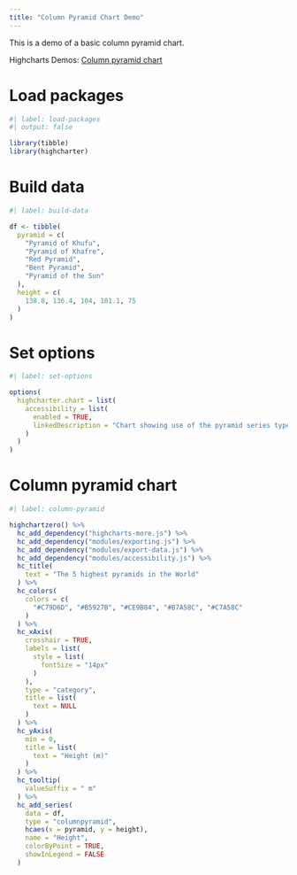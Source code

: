 ```yaml
---
title: "Column Pyramid Chart Demo"
---
```


This is a demo of a basic column pyramid chart.

Highcharts Demos: [Column pyramid chart](https://www.highcharts.com/demo/column-pyramid)

# Load packages

```r
#| label: load-packages
#| output: false

library(tibble)
library(highcharter)
```

# Build data

```r
#| label: build-data

df <- tibble(
  pyramid = c(
    "Pyramid of Khufu", 
    "Pyramid of Khafre", 
    "Red Pyramid", 
    "Bent Pyramid", 
    "Pyramid of the Sun"
  ),
  height = c(
    138.8, 136.4, 104, 101.1, 75
  )
)
```

# Set options

```r
#| label: set-options

options(
  highcharter.chart = list(
    accessibility = list(
      enabled = TRUE,
      linkedDescription = "Chart showing use of the pyramid series type to visualize heights of pyramids. A pyramid series is similar to a column series, but with a different shape."
    )
  )
)
```

# Column pyramid chart

```r
#| label: column-pyramid

highchartzero() %>% 
  hc_add_dependency("highcharts-more.js") %>% 
  hc_add_dependency("modules/exporting.js") %>% 
  hc_add_dependency("modules/export-data.js") %>% 
  hc_add_dependency("modules/accessibility.js") %>% 
  hc_title(
    text = "The 5 highest pyramids in the World"
  ) %>% 
  hc_colors(
    colors = c(
      "#C79D6D", "#B5927B", "#CE9B84", "#B7A58C", "#C7A58C"
    )
  ) %>% 
  hc_xAxis(
    crosshair = TRUE, 
    labels = list(
      style = list(
        fontSize = "14px"
      )
    ),
    type = "category",
    title = list(
      text = NULL
    )
  ) %>% 
  hc_yAxis(
    min = 0, 
    title = list(
      text = "Height (m)"
    )
  ) %>% 
  hc_tooltip(
    valueSuffix = " m"
  ) %>% 
  hc_add_series(
    data = df,
    type = "columnpyramid", 
    hcaes(x = pyramid, y = height),
    name = "Height",
    colorByPoint = TRUE,
    showInLegend = FALSE
  ) 
```
